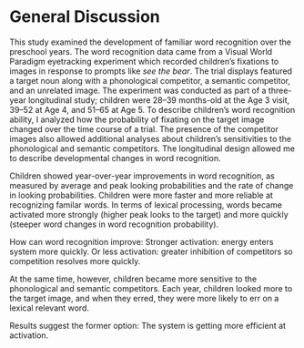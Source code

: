 General Discussion
=======================================================================

This study examined the development of familiar word recognition over
the preschool years. The word recognition data came from a Visual World
Paradigm eyetracking experiment which recorded children's fixations to
images in response to prompts like *see the bear*. The trial displays
featured a target noun along with a phonological competitor, a semantic
competitor, and an unrelated image. The experiment was conducted as part
of a three-year longitudinal study; children were 28–39 months-old at
the Age 3 visit, 39–52 at Age 4, and 51–65 at Age 5. To describe
children's word recognition ability, I analyzed how the probability of
fixating on the target image changed over the time course of a trial.
The presence of the competitor images also allowed additional analyses
about children's sensitivities to the phonological and semantic
competitors. The longitudinal design allowed me to describe
developmental changes in word recognition.

Children showed year-over-year improvements in word recognition, as measured by
average and peak looking probabilities and the rate of change in looking
probabilities. Children were more faster and more reliable at recognizing familar words. In terms of lexical processing, words became activated more strongly (higher peak looks to the target) and more quickly (steeper word changes in word recognition probability).

How can word recognition improve: Stronger activation: energy enters system more quickly. Or less activation: greater inhibition of competitors so competition resolves more quickly.

At the same time, however, children became more sensitive to the phonological and semantic competitors. Each year, children looked more to the target image, and when they erred, they were more likely to err on a lexical relevant word. 

Results suggest the former option: The system is getting more efficient at activation.
